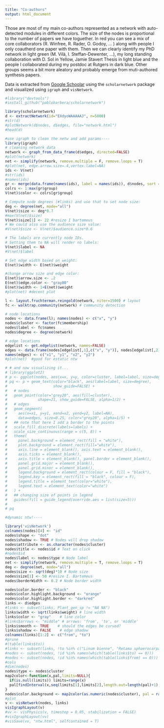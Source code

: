 ```yaml
---
title: "Co-authors"
output: html_document
---
```


Those are most of my main co-authors represented as a network with auto-detected modules in different colors. The size of the nodes is proportional to the number of papers we have toguether. In red you can see a mix of core collaborators (R. Winfree, R. Rader, O. Godoy, ... ) along with people I only coautherd one paper with them. Then we can clearly identify my PhD network in light green (M. Vilà, I. Steffan-Dewenter, ...), my long standing collaboration with D. Sol in Yellow, Jamie Stavert Thesis in light blue and the people I collaborated during my postdoc at Rutgers in dark blue. Other groups seems a bit more aleatory and probably emerge from muti-authored synthesis papers. 

Data is extracted from [Google Schoolar](https://scholar.google.com/citations?hl=en&user=EXdyoWAAAAAJ) using the `scholarnetwork` package and visualized using `igraph` and `visNetwork`.


```r
#library("devtools")
#install_github("pablobarbera/scholarnetwork")

library(scholarnetwork)
d <- extractNetwork(id="EXdyoWAAAAAJ", n=5000)
#str(d)
#plotNetwork(d$nodes, d$edges, file="network.html")
#head(d)

#use igraph to clean the netw and add params----
library(igraph)
# cleaning network data
network <- graph_from_data_frame(d$edges, directed=FALSE)
#plot(network)
net <- simplify(network, remove.multiple = F, remove.loops = T) 
#plot(net, edge.arrow.size=.4,vertex.label=NA)
ids <- V(net)
#str(ids)
#names(ids)
gr <- merge(data.frame(names(ids), label = names(ids)), d$nodes, sort = FALSE)
colrs <- 1:max(gr$group)
V(net)$color <- colrs[gr$group]

# Compute node degrees (#links) and use that to set node size:
deg <- degree(net, mode="all")
V(net)$size <- deg*0.7
#max(V(net)$size)
V(net)$size[1] <- 22 #resize I bartomeus
# We could also use the audience size value:
#V(net)$size <- V(net)$audience.size*0.6

# The labels are currently node IDs.
# Setting them to NA will render no labels:
V(net)$label <- NA
#V(net)$label

# Set edge width based on weight:
E(net)$width <- E(net)$weight

#change arrow size and edge color:
E(net)$arrow.size <- .2
E(net)$edge.color <- "gray80"
E(net)$width <- 1+E(net)$weight
#plot(net) #decent plot

l <- layout.fruchterman.reingold(network, niter=1500) # layout
fc <- walktrap.community(network) # community detection

# node locations
nodes <- data.frame(l); names(nodes) <- c("x", "y")
nodes$cluster <- factor(fc$membership)
nodes$label <- fc$names
nodes$degree <- degree(network)

# edge locations
edgelist <- get.edgelist(network, names=FALSE)
edges <- data.frame(nodes[edgelist[,1],c("x", "y")], nodes[edgelist[,2],c("x", "y")])
names(edges) <- c("x1", "y1", "x2", "y2")
#plot(net)  #good for estatic ntw

# # and now visualizing it...
# library(ggplot2)
# p <- ggplot(nodes, aes(x=x, y=y, color=cluster, label=label, size=degree))
# pq <- p + geom_text(color="black", aes(label=label, size=degree),
#                     show_guide=FALSE) +
#   # nodes
#   geom_point(color="grey20", aes(fill=cluster),
#              shape=21, show_guide=FALSE, alpha=1/2) +
#   # edges
#   geom_segment(
#     aes(x=x1, y=y1, xend=x2, yend=y2, label=NA),
#     data=edges, size=0.25, color="grey20", alpha=1/5) +
#   ## note that here I add a border to the points
#   scale_fill_discrete(labels=labels) +
#   scale_size_continuous(range = c(5, 8)) +
#   theme(
#     panel.background = element_rect(fill = "white"),
#     plot.background = element_rect(fill="white"),
#     axis.line = element_blank(), axis.text = element_blank(),
#     axis.ticks = element_blank(),
#     axis.title = element_blank(), panel.border = element_blank(),
#     panel.grid.major = element_blank(),
#     panel.grid.minor = element_blank(),
#     legend.background = element_rect(colour = F, fill = "black"),
#     legend.key = element_rect(fill = "black", colour = F),
#     legend.title = element_text(color="white"),
#     legend.text = element_text(color="white")
#   ) +
#   ## changing size of points in legend
#   guides(fill = guide_legend(override.aes = list(size=5)))
# 
# pq

#dynamic ntw!----

library('visNetwork') 
colnames(nodes)[4] <- "id"
nodes$shape <- "dot"  
nodes$shadow <- TRUE # Nodes will drop shadow
nodes$attribute <- as.character(nodes$cluster) 
nodes$title <- nodes$id # Text on click
#nodes$id
nodes$label <- nodes$type # Node label
net <- simplify(network, remove.multiple = T, remove.loops = T) 
deg <- degree(net, mode="all")
nodes$size <- sqrt(deg)*10 # Node size
nodes$size[1] <- 50 #resize I. Bartomeus
nodes$borderWidth <- 0.2 # Node border width

nodes$color.border <- "black"
nodes$color.highlight.background <- "orange"
nodes$color.highlight.border <- "darkred"
links <- d$edges
#links <- subset(links, Plant_gen_sp != "NA NA")
links$width <- sqrt(links$weight) # line width
links$color <- "gray"    # line color  
#links$arrows <- "middle" # arrows: 'from', 'to', or 'middle'
links$smooth <- TRUE    # should the edges be curved?
links$shadow <- FALSE    # edge shadow
colnames(links)[1:2] <- c("from", "to")
#prune
#(table(links$to))
#links <- subset(links, !to %in% c("Linum bienne", "Retama sphaerocarpa"))
#nodes <- subset(nodes, !id %in% names(which(table(links$to) == 0)))
#nodes <- subset(nodes, !id %in% names(which(table(links$from) == 0)))
#cols
#dim(nodes)
nodes$type <- nodes$cluster
map2color<-function(x,pal,limits=NULL){
  if(is.null(limits)) limits=range(x)
  pal[findInterval(x,seq(limits[1],limits[2],length.out=length(pal)+1), all.inside=TRUE)]
}
nodes$color.background <- map2color(as.numeric(nodes$cluster), pal = rainbow(200), limits=c(1,10))
#plot
v <- visNetwork(nodes, links)
visIgraphLayout(v)
#vv <- visPhysics(v, timestep = 0.05, stabilization = FALSE)
#visIgraphLayout(vv)
#visSave(vv, "ntw.html", selfcontained = T)
```


